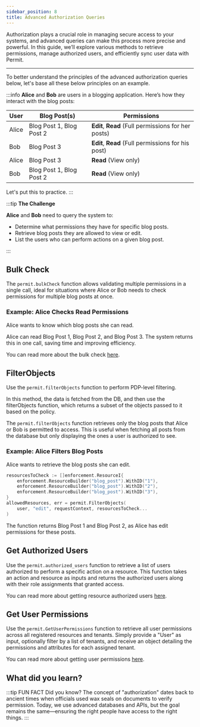 ```yaml
---
sidebar_position: 8
title: Advanced Authorization Queries
---
```


Authorization plays a crucial role in managing secure access to your systems, and advanced queries can make this process more
precise and powerful. In this guide, we’ll explore various methods to retrieve permissions, manage authorized users,
and efficiently sync user data with Permit.


---

To better understand the principles of the advanced authorization queries below, let's base all these below principles on an example.

:::info
**Alice** and **Bob** are users in a blogging application. Here’s how they interact with the blog posts:

| **User** | **Blog Post(s)**         | **Permissions**                                     |
| -------- | ------------------------ | --------------------------------------------------- |
| Alice    | Blog Post 1, Blog Post 2 | **Edit**, **Read** (Full permissions for her posts) |
| Bob      | Blog Post 3              | **Edit**, **Read** (Full permissions for his post)  |
| Alice    | Blog Post 3              | **Read** (View only)                                |
| Bob      | Blog Post 1, Blog Post 2 | **Read** (View only)                                |

Let's put this to practice.
:::

:::tip **The Challenge**

**Alice** and **Bob** need to query the system to:

- Determine what permissions they have for specific blog posts.
- Retrieve blog posts they are allowed to view or edit.
- List the users who can perform actions on a given blog post.

:::

## Bulk Check

The `permit.bulkCheck` function allows validating multiple permissions in a single call, ideal for situations where Alice or
Bob needs to check permissions for multiple blog posts at once.

### Example: Alice Checks Read Permissions

Alice wants to know which blog posts she can read.

<CodeBlock folderPath="/bulk-check" />

Alice can read Blog Post 1, Blog Post 2, and Blog Post 3. The system returns this in one call, saving time and improving
efficiency.

You can read more about the bulk check [here](/how-to/enforce-permissions/bulk-check/).

## FilterObjects

Use the `permit.filterObjects` function to perform PDP-level filtering.

In this method, the data is fetched from the DB, and then use the filterObjects function, which returns a subset of the objects
passed to it based on the policy.

The `permit.filterObjects` function retrieves only the blog posts that Alice or Bob is permitted to access. This is useful when fetching all posts from the database but only displaying the ones a user is authorized to see.

### Example: Alice Filters Blog Posts

Alice wants to retrieve the blog posts she can edit.

```go
resourcesToCheck := []enforcement.ResourceI{
    enforcement.ResourceBuilder("blog_post").WithID("1"),
    enforcement.ResourceBuilder("blog_post").WithID("2"),
    enforcement.ResourceBuilder("blog_post").WithID("3"),
}
allowedResources, err = permit.FilterObjects(
    user, "edit", requestContext, resourcesToCheck...
)
```

The function returns Blog Post 1 and Blog Post 2, as Alice has edit permissions for these posts.

## Get Authorized Users

Use the `permit.authorized_users` function to retrieve a list of users authorized to perform a specific action on a resource.
This function takes an action and resource as inputs and returns the authorized users along with their role assignments that
granted access.

You can read more about getting resource authorized users [here](/how-to/enforce-permissions/authorized-users).

## Get User Permissions

Use the `permit.GetUserPermissions` function to retrieve all user permissions across all registered resources and tenants.
Simply provide a "User" as input, optionally filter by a list of tenants, and receive an object detailing the permissions
and attributes for each assigned tenant.

You can read more about getting user permissions [here](/how-to/enforce-permissions/user-permissions).

## What did you learn?

:::tip FUN FACT
Did you know? The concept of "authorization" dates back to ancient times when officials used wax seals on documents to verify
permission. Today, we use advanced databases and APIs, but the goal remains the same—ensuring the right people have access to
the right things.
:::

